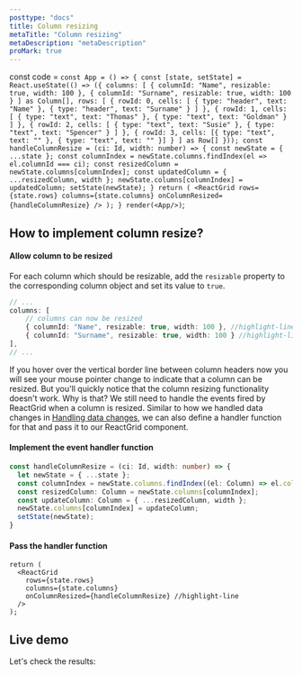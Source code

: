 ```yaml
---
posttype: "docs"
title: Column resizing
metaTitle: "Column resizing"
metaDescription: "metaDescription"
proMark: true
---
```

const code = `
const App = () => {
  const [state, setState] = React.useState(() => ({
    columns: [
      { columnId: "Name", resizable: true, width: 100 },
      { columnId: "Surname", resizable: true, width: 100 }
    ] as Column[],
    rows: [
      {
        rowId: 0,
        cells: [
          { type: "header", text: "Name" },
          { type: "header", text: "Surname" }
        ]
      },
      {
        rowId: 1,
        cells: [
          { type: "text", text: "Thomas" },
          { type: "text", text: "Goldman" }
        ]
      },
      {
        rowId: 2,
        cells: [
          { type: "text", text: "Susie" },
          { type: "text", text: "Spencer" }
        ]
      },
      {
        rowId: 3,
        cells: [{ type: "text", text: "" }, { type: "text", text: "" }]
      }
    ] as Row[]
  }));
  const handleColumnResize = (ci: Id, width: number) => {
    const newState = { ...state };
    const columnIndex = newState.columns.findIndex(el => el.columnId === ci);
    const resizedColumn = newState.columns[columnIndex];
    const updatedColumn = { ...resizedColumn, width };
    newState.columns[columnIndex] = updatedColumn;
    setState(newState);
  }
  return (
    <ReactGrid
      rows={state.rows}
      columns={state.columns}
      onColumnResized={handleColumnResize}
    />
  );
}
render(<App/>)
`;

## How to implement column resize?

#### Allow column to be resized

For each column which should be resizable, add the `resizable` property
to the corresponding column object and set its value to `true`.

```ts
// ...
columns: [
    // columns can now be resized
    { columnId: "Name", resizable: true, width: 100 }, //highlight-line
    { columnId: "Surname", resizable: true, width: 100 } //highlight-line
],
// ...
```

If you hover over the vertical border line between column headers now
you will see your mouse pointer change to indicate that a column can be resized.
But you'll quickly notice that the column resizing functionality doesn't work.
Why is that? We still need to handle the events fired by ReactGrid when a column is resized.
Similar to how we handled data changes in [Handling data changes](/docs/3.0/2-implementing-core-features/1-handling-changes/),
 we can also define a handler function for that and pass it to our ReactGrid component.

#### Implement the event handler function

```ts
const handleColumnResize = (ci: Id, width: number) => {
  let newState = { ...state };
  const columnIndex = newState.columns.findIndex((el: Column) => el.columnId === ci);
  const resizedColumn: Column = newState.columns[columnIndex];
  const updateColumn: Column = { ...resizedColumn, width };
  newState.columns[columnIndex] = updateColumn;
  setState(newState);
}
```

#### Pass the handler function

```tsx
return (
  <ReactGrid
    rows={state.rows}
    columns={state.columns}
    onColumnResized={handleColumnResize} //highlight-line
  />
);
```

## Live demo

Let's check the results:

<LiveCode 
  code={code}
  title='Column resizing live demo'
  noInline={true}
/> 
